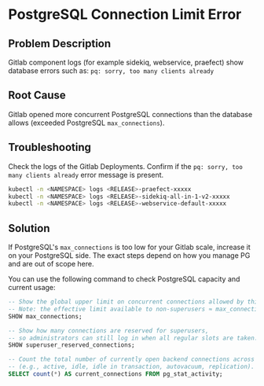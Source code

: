 # PostgreSQL Connection Limit Error

## Problem Description

Gitlab component logs (for example sidekiq, webservice, praefect) show database errors such as: `pq: sorry, too many clients already`

## Root Cause

Gitlab opened more concurrent PostgreSQL connections than the database allows (exceeded PostgreSQL `max_connections`).

## Troubleshooting

Check the logs of the Gitlab Deployments. Confirm if the `pq: sorry, too many clients already` error message is present.

```bash
kubectl -n <NAMESPACE> logs <RELEASE>-praefect-xxxxx
kubectl -n <NAMESPACE> logs <RELEASE>-sidekiq-all-in-1-v2-xxxxx
kubectl -n <NAMESPACE> logs <RELEASE>-webservice-default-xxxxx
```

## Solution

If PostgreSQL's `max_connections` is too low for your Gitlab scale, increase it on your PostgreSQL side. The exact steps depend on how you manage PG and are out of scope here.

You can use the following command to check PostgreSQL capacity and current usage:

```sql
-- Show the global upper limit on concurrent connections allowed by this PostgreSQL instance.
-- Note: the effective limit available to non-superusers ≈ max_connections - superuser_reserved_connections.
SHOW max_connections;

-- Show how many connections are reserved for superusers,
-- so administrators can still log in when all regular slots are taken.
SHOW superuser_reserved_connections;

-- Count the total number of currently open backend connections across all databases and states
-- (e.g., active, idle, idle in transaction, autovacuum, replication).
SELECT count(*) AS current_connections FROM pg_stat_activity;
```
